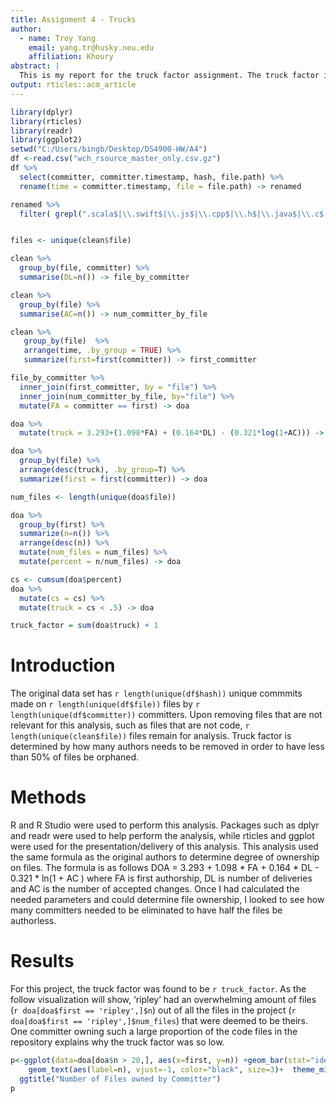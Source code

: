 ```yaml
---
title: Assignment 4 - Trucks
author:
  - name: Troy Yang
    email: yang.tr@husky.neu.edu
    affiliation: Khoury
abstract: |
  This is my report for the truck factor assignment. The truck factor is not an original idea, but rather this is an application of the truck factor analysis on the R project. This RMD file can do this same analysis for other projects, it just needs to be pointed at a different dataset.
output: rticles::acm_article
---
```


```r
library(dplyr)
library(rticles)
library(readr)
library(ggplot2)
setwd("C:/Users/bingb/Desktop/DS4900-HW/A4")
df <-read.csv("wch_rsource_master_only.csv.gz")
df %>%
  select(committer, committer.timestamp, hash, file.path) %>%
  rename(time = committer.timestamp, file = file.path) -> renamed

renamed %>% 
  filter( grepl(".scala$|\\.swift$|\\.js$|\\.cpp$|\\.h$|\\.java$|\\.c$|\\.php$|\\.groovy$|\\.sql$|\\.py$", file)) -> clean


files <- unique(clean$file)

clean %>% 
  group_by(file, committer) %>% 
  summarise(DL=n()) -> file_by_committer

clean %>% 
  group_by(file) %>% 
  summarise(AC=n()) -> num_committer_by_file

clean %>%
   group_by(file)  %>% 
   arrange(time, .by_group = TRUE) %>%
   summarize(first=first(committer)) -> first_committer

file_by_committer %>% 
  inner_join(first_committer, by = "file") %>% 
  inner_join(num_committer_by_file, by="file") %>%
  mutate(FA = committer == first) -> doa

doa %>%
  mutate(truck = 3.293+(1.098*FA) + (0.164*DL) - (0.321*log(1+AC))) -> doa

doa %>%
  group_by(file) %>%
  arrange(desc(truck), .by_group=T) %>%
  summarize(first = first(committer)) -> doa

num_files <- length(unique(doa$file))

doa %>% 
  group_by(first) %>%
  summarize(n=n()) %>%
  arrange(desc(n)) %>%
  mutate(num_files = num_files) %>%
  mutate(percent = n/num_files) -> doa

cs <- cumsum(doa$percent)
doa %>%
  mutate(cs = cs) %>%
  mutate(truck = cs < .5) -> doa

truck_factor = sum(doa$truck) + 1


```

# Introduction

The original data set has `r length(unique(df$hash))` unique commmits made on `r length(unique(df$file))` files by `r length(unique(df$committer))` committers. Upon removing files that are not relevant for this analysis, such as files that are not code, `r length(unique(clean$file))` files remain for analysis. Truck factor is determined by how many authors needs to be removed in order to have less than 50% of files be orphaned.

# Methods

R and R Studio were used to perform this analysis. Packages such as dplyr and readr were used to help perform the analysis, while rticles and ggplot were used for the presentation/delivery of this analysis. This analysis used the same formula as the original authors to determine degree of ownership on files. The formula is as follows DOA = 3.293 + 1.098 * FA + 0.164 * DL - 0.321 * ln(1 + AC ) where FA is first authorship, DL is number of deliveries and AC is the number of accepted changes. Once I had calculated the needed parameters and could determine file ownership, I looked to see how many committers needed to be eliminated to have half the files be authorless.


# Results

For this project, the truck factor was found to be `r truck_factor`. As the follow visualization will show, 'ripley' had an overwhelming amount of files (`r doa[doa$first == 'ripley',]$n`) out of all the files in the project (`r doa[doa$first == 'ripley',]$num_files`) that were deemed to be theirs. One committer owning such a large proportion of the code files in the repository explains why the truck factor was so low.

```r

p<-ggplot(data=doa[doa$n > 20,], aes(x=first, y=n)) +geom_bar(stat="identity", fill="steelblue")+
    geom_text(aes(label=n), vjust=-1, color="black", size=3)+  theme_minimal()  +
  ggtitle("Number of Files owned by Committer")
p
 
```





